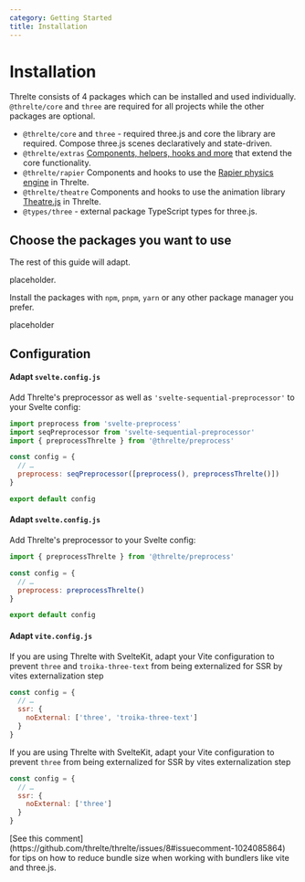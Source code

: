 ```yaml
---
category: Getting Started
title: Installation
---
```


# Installation

Threlte consists of 4 packages which can be installed and used individually. `@threlte/core` and `three` are required for all projects while the other packages are optional.

- `@threlte/core` and `three` - required
  three.js and core the library are required. Compose three.js scenes declaratively and state-driven.
- `@threlte/extras`
  <a href="/extras/use-gltf">Components, helpers, hooks and more</a> that extend the core functionality.
- `@threlte/rapier`
  Components and hooks to use the [Rapier physics engine](https://rapier.rs/) in Threlte.
- `@threlte/theatre`
  Components and hooks to use the animation library [Theatre.js](https://www.theatrejs.com/) in Threlte.
- `@types/three` - external package
  TypeScript types for three.js.

## Choose the packages you want to use

The rest of this guide will adapt.

placeholder.

Install the packages with `npm`, `pnpm`, `yarn` or any other package manager you prefer.

placeholder

## Configuration

#### Adapt `svelte.config.js`

Add Threlte's preprocessor as well as `'svelte-sequential-preprocessor'` to your Svelte config:

```js lang=js|title=svelte.config.js|copyHighlight{2,3,7-10}
import preprocess from 'svelte-preprocess'
import seqPreprocessor from 'svelte-sequential-preprocessor'
import { preprocessThrelte } from '@threlte/preprocess'

const config = {
  // …
  preprocess: seqPreprocessor([preprocess(), preprocessThrelte()])
}

export default config
```

#### Adapt `svelte.config.js`

Add Threlte's preprocessor to your Svelte config:

```js lang=js|title=svelte.config.js|copyHighlight{1,5}
import { preprocessThrelte } from '@threlte/preprocess'

const config = {
  // …
  preprocess: preprocessThrelte()
}

export default config
```

#### Adapt `vite.config.js`

If you are using Threlte with SvelteKit, adapt your Vite configuration to prevent `three` and `troika-three-text` from being externalized for SSR by vites externalization step

```js copyHighlight{3-5}|title=vite.config.js
const config = {
  // …
  ssr: {
    noExternal: ['three', 'troika-three-text']
  }
}
```

If you are using Threlte with SvelteKit, adapt your Vite configuration to prevent `three` from being externalized for SSR by vites externalization step

```js copyHighlight{3-5}|title=vite.config.js
const config = {
  // …
  ssr: {
    noExternal: ['three']
  }
}
```

<Tip type="tip">
  [See this comment](https://github.com/threlte/threlte/issues/8#issuecomment-1024085864) for tips
  on how to reduce bundle size when working with bundlers like vite and three.js.
</Tip>
